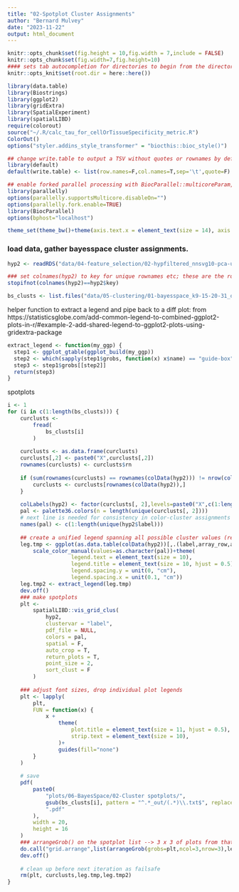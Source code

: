 ```yaml
---
title: "02-Spotplot Cluster Assignments"
author: "Bernard Mulvey"
date: "2023-11-22"
output: html_document
---
```


```r
knitr::opts_chunk$set(fig.height = 10,fig.width = 7,include = FALSE)
knitr::opts_chunk$set(fig.width=7,fig.height=10)
#### sets tab autocompletion for directories to begin from the directory containing the .Rproj session, instead of the script's directory if different
knitr::opts_knit$set(root.dir = here::here())

library(data.table)
library(Biostrings)
library(ggplot2)
library(gridExtra)
library(SpatialExperiment)
library(spatialLIBD)
require(colorout)
source("~/.R/calc_tau_for_cellOrTissueSpecificity_metric.R")
ColorOut()
options("styler.addins_style_transformer" = "biocthis::bioc_style()")

## change write.table to output a TSV without quotes or rownames by default
library(default)
default(write.table) <- list(row.names=F,col.names=T,sep='\t',quote=F)

## enable forked parallel processing with BiocParallel::multicoreParam, future::, etc
library(parallelly)
options(parallelly.supportsMulticore.disableOn="")
options(parallelly.fork.enable=TRUE)
library(BiocParallel)
options(bphost="localhost")

theme_set(theme_bw()+theme(axis.text.x = element_text(size = 14), axis.title.x = element_text(size = 16), axis.text.y = element_text(size = 14), axis.title.y = element_text(size =16), plot.title = element_text(size = 20,hjust=0.5), strip.text = element_text(size=18), legend.text = element_text(size=10), legend.title = element_text(size=11,hjust=0.5)))
```

### load data, gather bayesspace cluster assignments.
```r
hyp2 <- readRDS("data/04-feature_selection/02-hypfiltered_nnsvg10-pca-umap-harmonydefault-harmonylambdanull-mnn30.RDS")

### set colnames(hyp2) to key for unique rownames etc; these are the rownames used with the bayesspace cluster results
stopifnot(colnames(hyp2)==hyp2$key)

bs_clusts <- list.files("data/05-clustering/01-bayesspace_k9-15-20-31_out",pattern=".txt")
```

helper function to extract a legend and pipe back to a diff plot: from https://statisticsglobe.com/add-common-legend-to-combined-ggplot2-plots-in-r/#example-2-add-shared-legend-to-ggplot2-plots-using-gridextra-package 
```r
extract_legend <- function(my_ggp) {
  step1 <- ggplot_gtable(ggplot_build(my_ggp))
  step2 <- which(sapply(step1$grobs, function(x) x$name) == "guide-box")
  step3 <- step1$grobs[[step2]]
  return(step3)
}
```

spotplots
```r
i <- 1
for (i in c(1:length(bs_clusts))) {
    curclusts <-
        fread(
            bs_clusts[i]
        )
    
    curclusts <- as.data.frame(curclusts)
    curclusts[,2] <- paste0("X",curclusts[,2])
    rownames(curclusts) <- curclusts$rn
    
    if (sum(rownames(curclusts) == rownames(colData(hyp2))) != nrow(colData(hyp2))) {
        curclusts <- curclusts[rownames(colData(hyp2)),]
    }
    
    colLabels(hyp2) <- factor(curclusts[, 2],levels=paste0("X",c(1:length(unique(curclusts[,2])))))
    pal <- palette36.colors(n = length(unique(curclusts[, 2])))
    # next line is needed for consistency in color-cluster assignments between libdspatial and the generated legend below
    names(pal) <- c(1:length(unique(hyp2$label)))
    
    ## create a unified legend spanning all possible cluster values (regardless of presence in a given sample)
    leg.tmp <- ggplot(as.data.table(colData(hyp2))[,.(label,array_row,array_col)],aes(x=array_row,y=array_col,col=label))+geom_point()+
        scale_color_manual(values=as.character(pal))+theme(
                    legend.text = element_text(size = 10),
                    legend.title = element_text(size = 10, hjust = 0.5),
                    legend.spacing.y = unit(0, "cm"),
                    legend.spacing.x = unit(0.1, "cm"))
    leg.tmp2 <- extract_legend(leg.tmp)
    dev.off()
    ### make spotplots
    plt <-
        spatialLIBD::vis_grid_clus(
            hyp2,
            clustervar = "label",
            pdf_file = NULL,
            colors = pal,
            spatial = F,
            auto_crop = T,
            return_plots = T,
            point_size = 2,
            sort_clust = F
        )
    
    ### adjust font sizes, drop individual plot legends
    plt <- lapply(
        plt,
        FUN = function(x) {
            x +
                theme(
                    plot.title = element_text(size = 11, hjust = 0.5),
                    strip.text = element_text(size = 10),
                )+
                guides(fill="none")
        }
    )
    
    # save
    pdf(
        paste0(
            "plots/06-BayesSpace/02-Cluster spotplots/",
            gsub(bs_clusts[i], pattern = "^.*_out/(.*)\\.txt$", replacement = "\\1"),
            ".pdf"
        ),
        width = 20,
        height = 16
    )
    ### arrangeGrob() on the spotplot list --> 3 x 3 of plots from that list only, constituting the "first column" of the parent; leg.tmp2 is an additional thing being plotted in the second column of the parent. width of the plot grid is set to 10, width of the second column (legend only) set to 2.
    do.call("grid.arrange",list(arrangeGrob(grobs=plt,ncol=3,nrow=3),leg.tmp2,ncol=2,widths=c(18,2)))
    dev.off()
    
    # clean up before next iteration as failsafe
    rm(plt, curclusts,leg.tmp,leg.tmp2)
}

```
